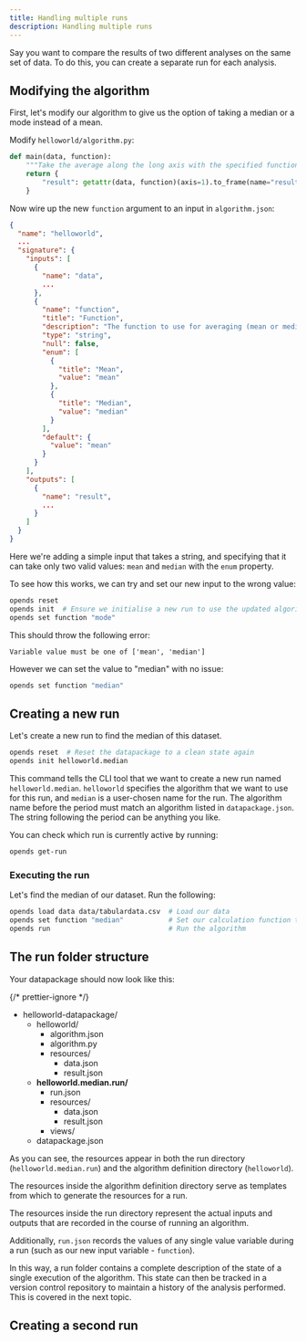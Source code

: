 ```yaml
---
title: Handling multiple runs
description: Handling multiple runs
---
```



Say you want to compare the results of two different analyses on the same set of data. To do this, you can create a separate run for each analysis.

## Modifying the algorithm

First, let's modify our algorithm to give us the option of taking a median or a mode instead of a mean.

Modify `helloworld/algorithm.py`:

```python title="helloworld/algorithm.py" ins=", function" ins="getattr(data, function)"
def main(data, function):
    """Take the average along the long axis with the specified function"""
    return {
        "result": getattr(data, function)(axis=1).to_frame(name="result"),
    }
```

Now wire up the new `function` argument to an input in `algorithm.json`:

```json title="helloworld/algorithm.json ins={10-29}
{
  "name": "helloworld",
  ...
  "signature": {
    "inputs": [
      {
        "name": "data",
        ...
      },
      {
        "name": "function",
        "title": "Function",
        "description": "The function to use for averaging (mean or median)",
        "type": "string",
        "null": false,
        "enum": [
          {
            "title": "Mean",
            "value": "mean"
          },
          {
            "title": "Median",
            "value": "median"
          }
        ],
        "default": {
          "value": "mean"
        }
      }
    ],
    "outputs": [
      {
        "name": "result",
        ...
      }
    ]
  }
}
```

Here we're adding a simple input that takes a string, and specifying that it can take only two valid values: `mean` and `median` with the `enum` property.

To see how this works, we can try and set our new input to the wrong value:

```bash
opends reset
opends init  # Ensure we initialise a new run to use the updated algorithm signature
opends set function "mode"
```

This should throw the following error:

```
Variable value must be one of ['mean', 'median']
```

However we can set the value to "median" with no issue:

```bash
opends set function "median"
```

## Creating a new run

Let's create a new run to find the median of this dataset.

```bash
opends reset  # Reset the datapackage to a clean state again
opends init helloworld.median
```

This command tells the CLI tool that we want to create a new run named `helloworld.median`. `helloworld` specifies the algorithm that we want to use for this run, and `median` is a user-chosen name for the run. The algorithm name before the period must match an algorithm listed in `datapackage.json`. The string following the period can be anything you like.

You can check which run is currently active by running:

```bash
opends get-run
```

### Executing the run

Let's find the median of our dataset. Run the following:

```bash
opends load data data/tabulardata.csv  # Load our data
opends set function "median"           # Set our calculation function to "median"
opends run                             # Run the algorithm
```

## The run folder structure

Your datapackage should now look like this:

{/* prettier-ignore */}
<FileTree>
- helloworld-datapackage/
  - helloworld/
    - algorithm.json
    - algorithm.py
    - resources/
      - data.json
      - result.json
  - **helloworld.median.run/**
    - run.json
    - resources/
      - data.json
      - result.json
    - views/
  - datapackage.json
</FileTree>

As you can see, the resources appear in both the run directory (`helloworld.median.run`) and the algorithm definition directory (`helloworld`).

The resources inside the algorithm definition directory serve as templates from which to generate the resources for a run.

The resources inside the run directory represent the actual inputs and outputs that are recorded in the course of running an algorithm.

Additionally, `run.json` records the values of any single value variable during a run (such as our new input variable - `function`).

In this way, a run folder contains a complete description of the state of a single execution of the algorithm. This state can then be tracked in a version control repository to maintain a history of the analysis performed. This is covered in the next topic.

## Creating a second run
